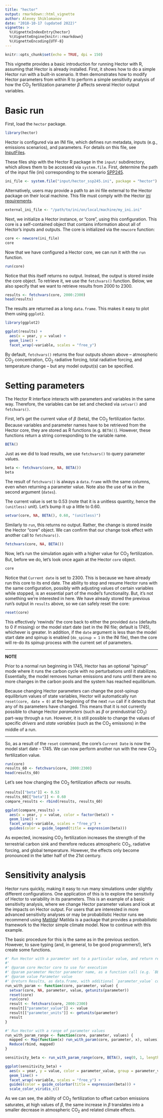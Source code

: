 ```yaml
---
title: "hector"
output: rmarkdown::html_vignette
author: Alexey Shiklomanov
date: "2018-10-17 (updated 2022)"
vignette: >
  %\VignetteIndexEntry{hector}
  %\VignetteEngine{knitr::rmarkdown}
  %\VignetteEncoding{UTF-8}
---
```


```r
knitr::opts_chunk$set(echo = TRUE, dpi = 150)
```

This vignette provides a basic introduction for running Hector with R,
assuming that Hector is already installed.
First, it shows how to do a simple Hector run with a built-in scenario.
It then demonstrates how to modify Hector parameters from within R to perform
a simple sensitivity analysis of how the CO$_2$
fertilization parameter $\beta$ affects several Hector output variables.

# Basic run

First, load the `hector` package.

```r
library(hector)
```

Hector is configured via an INI file, which defines run metadata, inputs
(e.g., emissions scenarios), and parameters.
For details on this file, see [InputFiles](InputFiles.html).

These files ship with the Hector R package in the `input/` subdirectory,
which allows them to be accessed via `system.file`.
First, determine the path of the input file (ini) corresponding to the
scenario [SPP245](https://en.wikipedia.org/wiki/Shared_Socioeconomic_Pathways).

```r
ini_file <- system.file("input/hector_ssp245.ini", package = "hector")
```

Alternatively, users may provide a path to an ini file external to the Hector
package on their local machine. This file must comply with the Hector [ini requirements](InputFiles.html).

```r
external_ini_file <- "/path/to/ini/on/local/machine/my_ini.ini"
```

Next, we initialize a Hector instance, or "core", using this configuration.
This core is a self-contained object that contains information about all of Hector's inputs and outputs.
The core is initialized via the `newcore` function:

```r
core <- newcore(ini_file)
core
```

Now that we have configured a Hector core, we can run it with the `run` function.

```r
run(core)
```

Notice that this itself returns no output.
Instead, the output is stored inside the core object.
To retrieve it, we use the `fetchvars()` function.
Below, we also specify that we want to retrieve results from 2000 to 2300.

```r
results <- fetchvars(core, 2000:2300)
head(results)
```

The results are returned as a long `data.frame`.
This makes it easy to plot them using `ggplot2`.

```r
library(ggplot2)

ggplot(results) +
  aes(x = year, y = value) +
  geom_line() +
  facet_wrap(~variable, scales = "free_y")
```

By default, `fetchvars()` returns the four outputs shown above -- atmospheric
CO$_2$ concentration, CO$_2$ radiative forcing, total radiative forcing, and
temperature change -- but any model output(s) can be specified.

# Setting parameters

The Hector R interface interacts with parameters and variables in the same way.
Therefore, the variables can be set and checked via `setvar()` and `fetchvars()`.

First, let's get the current value of $\beta$ (beta), the CO$_2$ fertilization factor.
Because variables and parameter names have to be retrieved from the Hector core,
they are stored as R functions (e.g. `BETA()`).
However, these functions return a string corresponding to the variable name.

```r
BETA()
```

Just as we did to load results, we use `fetchvars()` to query parameter values.

```r
beta <- fetchvars(core, NA, BETA())
beta
```

The result of `fetchvars()` is always a `data.frame` with the same columns, even when returning a parameter value.
Note also the use of `NA` in the second argument (`dates`).

The current value is set to 0.53 (note that it is a unitless quantity, hence the `(unitless)` unit).
Let's bump it up a little to 0.60.

```r
setvar(core, NA, BETA(), 0.60, "(unitless)")
```

Similarly to `run`, this returns no output.
Rather, the change is stored inside the Hector "core" object.
We can confirm that our change took effect with another call to `fetchvars()`.

```r
fetchvars(core, NA, BETA())
```

Now, let's run the simulation again with a higher value for CO$_2$ fertilization.
But, before we do, let's look once again at the Hector `core` object.

```r
core
```

Notice that `Current date` is set to 2300.
This is because we have already run this core to its end date.
The ability to stop and resume Hector runs with the same configuration, possibly with adjusting values of certain variables while stopped, is an essential part of the model's functionality.
But, it's not something we're interested in here.
We have already stored the previous run's output in `results` above, so we can safely reset the core:

```r
reset(core)
```

This effectively 'rewinds' the core back to either the provided `date`
(defaults to 0 if missing) or the model start date (set in the INI file;
default is 1745), whichever is greater.
In addition, if the `date` argument is less than the model start date and spinup
is enabled (`do_spinup = 1` in the INI file), then the core will re-do its
spinup process with the current set of parameters.

***
**NOTE**

Prior to a normal run beginning in 1745, Hector has an optional "spinup" mode
where it runs the carbon cycle with no perturbations until it stabilizes.
Essentially, the model removes human emissions and runs until there are no more
changes in the carbon pools and the system has reached equilibrium.

Because changing Hector parameters can change the post-spinup equilibrium values
of state variables, Hector will automatically run `reset(core, date = 0)` at the
beginning of the next `run` call if it detects that any of its parameters have changed.
This means that it is not currently possible to change Hector _parameters_
(such as $\beta$ or preindustrial CO~2~) part-way through a run.
However, it is still possible to change the values of specific _drivers_ and
_state variables_ (such as the CO~2~ emissions) in the middle of a run.

***

So, as a result of the `reset` command, the core's `Current Date` is now the model
start date -- 1745.
We can now perform another run with the new CO$_2$ fertilization value.

```r
run(core)
results_60 <- fetchvars(core, 2000:2300)
head(results_60)
```

Let's see how changing the CO$_2$ fertilization affects our results.

```r
results[["beta"]] <- 0.53
results_60[["beta"]] <- 0.60
compare_results <- rbind(results, results_60)

ggplot(compare_results) +
  aes(x = year, y = value, color = factor(beta)) +
  geom_line() +
  facet_wrap(~variable, scales = "free_y") +
  guides(color = guide_legend(title = expression(beta)))
```

As expected, increasing CO$_2$ fertilization increases the strength of the
terrestrial carbon sink and therefore reduces atmospheric CO$_2$, radiative forcing,
and global temperature.
However, the effects only become pronounced in the latter half of the 21st century.


# Sensitivity analysis

Hector runs quickly, making it easy to run many simulations under slightly different
configurations. One application of this is to explore the sensitivity of Hector
to variability in its parameters. This is an example of a basic sensitivity analysis, 
where we change Hector parameter values and look at the impacts on Hector output. For 
users that are interested in more advanced sensitivity analyses or may be probabilistic 
Hector runs we recommend using [Matilda](https://github.com/JGCRI/matilda)! Matilda 
is a package that provides a probabilistic framework to the Hector simple climate model. 
Now to continue with this example.


The basic procedure for this is the same as in the previous section. However, to
save typing (and, in general, to be good programmers!), let's create some functions.

```r
#' Run Hector with a parameter set to a particular value, and return results
#'
#' @param core Hector core to use for execution
#' @param parameter Hector parameter name, as a function call (e.g. `BETA()`)
#' @param value Parameter value
#' @return Results, as data.frame, with additional `parameter_value` column
run_with_param <- function(core, parameter, value) {
  setvar(core, NA, parameter, value, getunits(parameter))
  reset(core)
  run(core)
  result <- fetchvars(core, 2000:2300)
  result[["parameter_value"]] <- value
  result[["parameter_units"]] <- getunits(parameter)
  result
}

#' Run Hector with a range of parameter values
run_with_param_range <- function(core, parameter, values) {
  mapped <- Map(function(x) run_with_param(core, parameter, x), values)
  Reduce(rbind, mapped)
}

sensitivity_beta <- run_with_param_range(core, BETA(), seq(0, 1, length.out = 5))

ggplot(sensitivity_beta) +
  aes(x = year, y = value, color = parameter_value, group = parameter_value) +
  geom_line() +
  facet_wrap(~variable, scales = "free_y") +
  guides(color = guide_colorbar(title = expression(beta))) +
  scale_color_viridis_c()
```

As we can see, the ability of CO$_2$ fertilization to offset carbon emissions
saturates, at high values of $\beta$, the same increase in $\beta$ translates
into a smaller decrease in atmospheric CO$_2$ and related climate effects.
